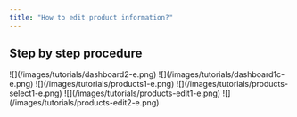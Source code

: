 ```yaml
---
title: "How to edit product information?"
---
```


## Step by step procedure

<Steps>
  <Step title="Go to &#x22;Dashboard&#x22;">
    ![](/images/tutorials/dashboard2-e.png)
  </Step>

  <Step title="Click your &#x22;company name&#x22;">
    ![](/images/tutorials/dashboard1c-e.png)
  </Step>

  <Step title="Click &#x22;Management > Products&#x22; from the sidebar.">
    ![](/images/tutorials/products1-e.png)
  </Step>

  <Step title="Click on the &#x22;product name&#x22;.">
    ![](/images/tutorials/products-select1-e.png)
  </Step>

  <Step title="Click &#x22;Edit&#x22; button.">
    ![](/images/tutorials/products-edit1-e.png)
  </Step>

  <Step title="Fill up the fields, then hit &#x22;Save&#x22; button.">
    ![](/images/tutorials/products-edit2-e.png)
  </Step>
</Steps>

##